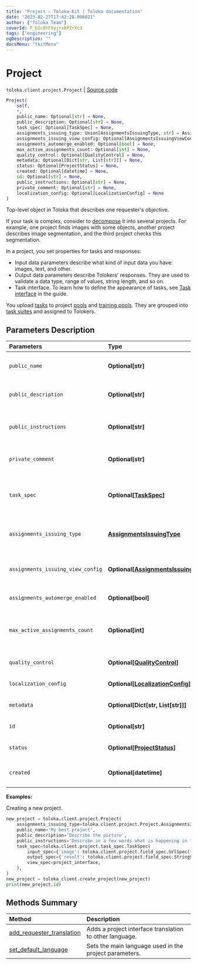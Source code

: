 ```yaml
---
title: "Project — Toloka-Kit | Toloka documentation"
date: "2023-02-27T17:42:28.006021"
author: ["Toloka Team"]
coverId: F_bIcOYF9yjrxkPZrXc3
tags: ["engineering"]
ogDescription: ""
docsMenu: "tkitMenu"
---
```


# Project
`toloka.client.project.Project` | [Source code](https://github.com/Toloka/toloka-kit/blob/v1.1.4/src/client/project/__init__.py#L63)

```python
Project(
    self,
    *,
    public_name: Optional[str] = None,
    public_description: Optional[str] = None,
    task_spec: Optional[TaskSpec] = None,
    assignments_issuing_type: Union[AssignmentsIssuingType, str] = AssignmentsIssuingType.AUTOMATED,
    assignments_issuing_view_config: Optional[AssignmentsIssuingViewConfig] = None,
    assignments_automerge_enabled: Optional[bool] = None,
    max_active_assignments_count: Optional[int] = None,
    quality_control: Optional[QualityControl] = None,
    metadata: Optional[Dict[str, List[str]]] = None,
    status: Optional[ProjectStatus] = None,
    created: Optional[datetime] = None,
    id: Optional[str] = None,
    public_instructions: Optional[str] = None,
    private_comment: Optional[str] = None,
    localization_config: Optional[LocalizationConfig] = None
)
```

Top-level object in Toloka that describes one requester's objective.

If your task is complex, consider to [decompose](/docs/guide/solution-architecture) it into several projects.
For example, one project finds images with some objects, another project describes image segmentation, and the third project checks this segmentation.

In a project, you set properties for tasks and responses:
* Input data parameters describe what kind of input data you have: images, text, and other.
* Output data parameters describe Tolokers' responses. They are used to validate a data type, range of values, string length, and so on.
* Task interface. To learn how to define the appearance of tasks, see [Task interface](/docs/guide/spec) in the guide.

You upload [tasks](/docs/toloka-kit/reference/toloka.client.task.Task) to project [pools](/docs/toloka-kit/reference/toloka.client.pool.Pool) and [training pools](/docs/toloka-kit/reference/toloka.client.training.Training).
They are grouped into [task suites](/docs/toloka-kit/reference/toloka.client.task_suite.TaskSuite) and assigned to Tolokers.

## Parameters Description

| Parameters | Type | Description |
| :----------| :----| :-----------|
`public_name`|**Optional\[str\]**|<p>The name of the project. Visible to Tolokers.</p>
`public_description`|**Optional\[str\]**|<p>The description of the project. Visible to Tolokers.</p>
`public_instructions`|**Optional\[str\]**|<p>Instructions for Tolokers describe what to do in the tasks. You can use any HTML markup in the instructions.</p>
`private_comment`|**Optional\[str\]**|<p>Comments about the project. Visible only to the requester.</p>
`task_spec`|**Optional\[[TaskSpec](/docs/toloka-kit/reference/toloka.client.project.task_spec.TaskSpec)\]**|<p>Input and output data specification and the task interface. The interface can be defined with HTML, CSS, and JS or using the [Template Builder](/docs/template-builder/) components.</p>
`assignments_issuing_type`|**[AssignmentsIssuingType](/docs/toloka-kit/reference/toloka.client.project.Project.AssignmentsIssuingType)**|<p>Settings for assigning tasks. </p><p>Default value: `AUTOMATED`.</p>
`assignments_issuing_view_config`|**Optional\[[AssignmentsIssuingViewConfig](/docs/toloka-kit/reference/toloka.client.project.Project.AssignmentsIssuingViewConfig)\]**|<p>The configuration of a task view on a map. Provide it if `assignments_issuing_type=MAP_SELECTOR`.</p>
`assignments_automerge_enabled`|**Optional\[bool\]**|<p>[Merging tasks](/docs/api/tasks#task-merge) control.</p>
`max_active_assignments_count`|**Optional\[int\]**|<p>The number of task suites simultaneously assigned to a Toloker. Note, that Toloka counts assignments having the `ACTIVE` status only.</p>
`quality_control`|**Optional\[[QualityControl](/docs/toloka-kit/reference/toloka.client.quality_control.QualityControl)\]**|<p>[Quality control](/docs/guide/project-qa) rules.</p>
`localization_config`|**Optional\[[LocalizationConfig](/docs/toloka-kit/reference/toloka.client.project.localization.LocalizationConfig)\]**|<p>Translations to other languages.</p>
`metadata`|**Optional\[Dict\[str, List\[str\]\]\]**|<p>Additional information about the project.</p>
`id`|**Optional\[str\]**|<p>The ID of the project. Read-only field.</p>
`status`|**Optional\[[ProjectStatus](/docs/toloka-kit/reference/toloka.client.project.Project.ProjectStatus)\]**|<p>A project status. Read-only field.</p>
`created`|**Optional\[datetime\]**|<p>The UTC date and time when the project was created. Read-only field.</p>

**Examples:**

Creating a new project.

```python
new_project = toloka.client.project.Project(
    assignments_issuing_type=toloka.client.project.Project.AssignmentsIssuingType.AUTOMATED,
    public_name='My best project',
    public_description='Describe the picture',
    public_instructions='Describe in a few words what is happening in the image.',
    task_spec=toloka.client.project.task_spec.TaskSpec(
        input_spec={'image': toloka.client.project.field_spec.UrlSpec()},
        output_spec={'result': toloka.client.project.field_spec.StringSpec()},
        view_spec=project_interface,
    ),
)
new_project = toloka_client.create_project(new_project)
print(new_project.id)
```
## Methods Summary

| Method | Description |
| :------| :-----------|
[add_requester_translation](/docs/toloka-kit/reference/toloka.client.project.Project.add_requester_translation)| Adds a project interface translation to other language.
[set_default_language](/docs/toloka-kit/reference/toloka.client.project.Project.set_default_language)| Sets the main language used in the project parameters.